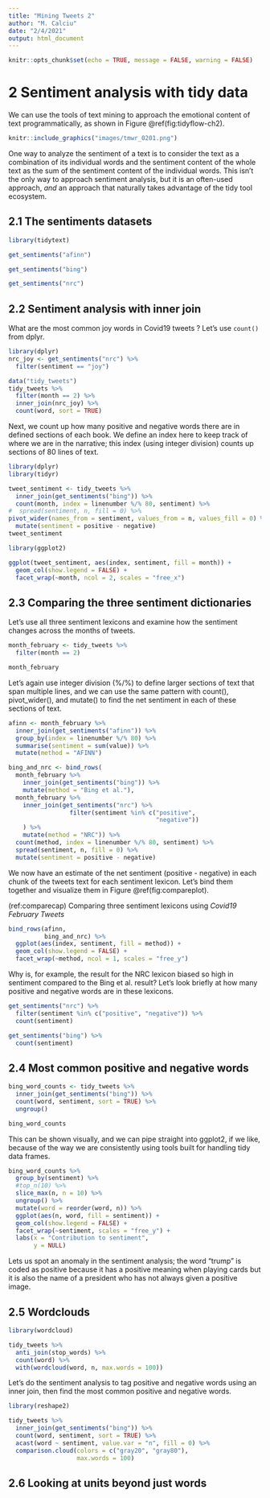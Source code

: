 ```yaml
---
title: "Mining Tweets 2"
author: "M. Calciu"
date: "2/4/2021"
output: html_document
---
```


```r
knitr::opts_chunk$set(echo = TRUE, message = FALSE, warning = FALSE)
```

#  2 Sentiment analysis with tidy data
We can use the tools of text mining to approach the emotional content of text programmatically, as shown in Figure \@ref(fig:tidyflow-ch2).

```r
knitr::include_graphics("images/tmwr_0201.png")
```

One way to analyze the sentiment of a text is to consider the text as a combination of its individual words and the sentiment content of the whole text as the sum of the sentiment content of the individual words. This isn't the only way to approach sentiment analysis, but it is an often-used approach, *and* an approach that naturally takes advantage of the tidy tool ecosystem.

## 2.1 The sentiments datasets
```r
library(tidytext)

get_sentiments("afinn")
```

```r
get_sentiments("bing")
```

```r
get_sentiments("nrc")
```


## 2.2  Sentiment analysis with inner join

What are the most common joy words in Covid19 tweets ? Let's use `count()` from dplyr.

```r
library(dplyr)
nrc_joy <- get_sentiments("nrc") %>% 
  filter(sentiment == "joy")

data("tidy_tweets")
tidy_tweets %>%
  filter(month == 2) %>%
  inner_join(nrc_joy) %>%
  count(word, sort = TRUE)
```
Next, we count up how many positive and negative words there are in defined sections of each book. We define an index here to keep track of where we are in the narrative; this index (using integer division) counts up sections of 80 lines of text.


```r
library(dplyr)
library(tidyr)

tweet_sentiment <- tidy_tweets %>%
  inner_join(get_sentiments("bing")) %>%
  count(month, index = linenumber %/% 80, sentiment) %>%
#  spread(sentiment, n, fill = 0) %>%
pivot_wider(names_from = sentiment, values_from = n, values_fill = 0) %>% 
  mutate(sentiment = positive - negative)
tweet_sentiment
```



```r
library(ggplot2)

ggplot(tweet_sentiment, aes(index, sentiment, fill = month)) +
  geom_col(show.legend = FALSE) +
  facet_wrap(~month, ncol = 2, scales = "free_x")
```


## 2.3 Comparing the three sentiment dictionaries

Let’s use all three sentiment lexicons and examine how the sentiment changes across the months of tweets.


```r
month_february <- tidy_tweets %>% 
  filter(month == 2)

month_february
```

Let’s again use integer division (%/%) to define larger sections of text that span multiple lines, and we can use the same pattern with count(), pivot_wider(), and mutate() to find the net sentiment in each of these sections of text.


```r
afinn <- month_february %>% 
  inner_join(get_sentiments("afinn")) %>% 
  group_by(index = linenumber %/% 80) %>% 
  summarise(sentiment = sum(value)) %>% 
  mutate(method = "AFINN")

bing_and_nrc <- bind_rows(
  month_february %>% 
    inner_join(get_sentiments("bing")) %>%
    mutate(method = "Bing et al."),
  month_february %>% 
    inner_join(get_sentiments("nrc") %>% 
                 filter(sentiment %in% c("positive", 
                                         "negative"))
    ) %>%
    mutate(method = "NRC")) %>%
  count(method, index = linenumber %/% 80, sentiment) %>%
  spread(sentiment, n, fill = 0) %>%
  mutate(sentiment = positive - negative)
```
We now have an estimate of the net sentiment (positive - negative) in each chunk of the tweets text for each sentiment lexicon. Let's bind them together and visualize them in Figure \@ref(fig:compareplot).

(ref:comparecap) Comparing three sentiment lexicons using *Covid19 February Tweets*

```r
bind_rows(afinn, 
          bing_and_nrc) %>%
  ggplot(aes(index, sentiment, fill = method)) +
  geom_col(show.legend = FALSE) +
  facet_wrap(~method, ncol = 1, scales = "free_y")
```



Why is, for example, the result for the NRC lexicon biased so high in sentiment compared to the Bing et al. result? Let's look briefly at how many positive and negative words are in these lexicons.

```r
get_sentiments("nrc") %>% 
  filter(sentiment %in% c("positive", "negative")) %>% 
  count(sentiment)


```



```r
get_sentiments("bing") %>% 
  count(sentiment)
```
## 2.4 Most common positive and negative words


```r
bing_word_counts <- tidy_tweets %>%
  inner_join(get_sentiments("bing")) %>%
  count(word, sentiment, sort = TRUE) %>%
  ungroup()

bing_word_counts
```
This can be shown visually, and we can pipe straight into ggplot2, if we like, because of the way we are consistently using tools built for handling tidy data frames.

```r
bing_word_counts %>%
  group_by(sentiment) %>%
  #top_n(10) %>%
  slice_max(n, n = 10) %>%
  ungroup() %>%
  mutate(word = reorder(word, n)) %>%
  ggplot(aes(n, word, fill = sentiment)) +
  geom_col(show.legend = FALSE) +
  facet_wrap(~sentiment, scales = "free_y") +
  labs(x = "Contribution to sentiment",
       y = NULL)
```
Lets us spot an anomaly in the sentiment analysis; the word "trump" is coded as positive because it has a positive meaning when playing cards but it is also the name of a president who has not always given a positive image.

## 2.5 Wordclouds


```r
library(wordcloud)

tidy_tweets %>%
  anti_join(stop_words) %>%
  count(word) %>%
  with(wordcloud(word, n, max.words = 100))
```
Let's do the sentiment analysis to tag positive and negative words using an inner join, then find the most common positive and negative words.


```r
library(reshape2)

tidy_tweets %>%
  inner_join(get_sentiments("bing")) %>%
  count(word, sentiment, sort = TRUE) %>%
  acast(word ~ sentiment, value.var = "n", fill = 0) %>%
  comparison.cloud(colors = c("gray20", "gray80"),
                   max.words = 100)
```

## 2.6 Looking at units beyond just words

